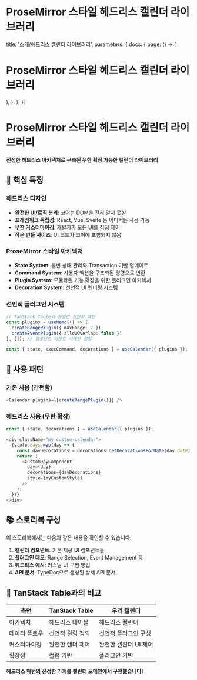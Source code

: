 # ProseMirror 스타일 헤드리스 캘린더 라이브러리

  title: '소개/헤드리스 캘린더 라이브러리',
  parameters: {
    docs: {
      page: () => (
        <div>
          <h1>ProseMirror 스타일 헤드리스 캘린더 라이브러리</h1>
        </div>
      ),
    },
  },
};

# ProseMirror 스타일 헤드리스 캘린더 라이브러리

**진정한 헤드리스 아키텍처로 구축된 무한 확장 가능한 캘린더 라이브러리**

## 🎯 핵심 특징

### 헤드리스 디자인
- **완전한 UI/로직 분리**: 코어는 DOM을 전혀 알지 못함
- **프레임워크 독립성**: React, Vue, Svelte 등 어디서든 사용 가능  
- **무한 커스터마이징**: 개발자가 모든 UI를 직접 제어
- **작은 번들 사이즈**: UI 코드가 코어에 포함되지 않음

### ProseMirror 스타일 아키텍처
- **State System**: 불변 상태 관리와 Transaction 기반 업데이트
- **Command System**: 사용자 액션을 구조화된 명령으로 변환
- **Plugin System**: 모듈화된 기능 확장을 위한 플러그인 아키텍처
- **Decoration System**: 선언적 UI 렌더링 시스템

### 선언적 플러그인 시스템
```typescript
// TanStack Table과 동일한 선언적 패턴
const plugins = useMemo(() => [
  createRangePlugin({ maxRange: 7 }),
  createEventPlugin({ allowOverlap: false })
], []); // 컴포넌트 마운트 시에만 설정

const { state, execCommand, decorations } = useCalendar({ plugins });
```

## 🚀 사용 패턴

### 기본 사용 (간편함)
```typescript
<Calendar plugins={[createRangePlugin()]} />
```

### 헤드리스 사용 (무한 확장)
```typescript
const { state, decorations } = useCalendar({ plugins });

<div className="my-custom-calendar">
  {state.days.map(day => {
    const dayDecorations = decorations.getDecorationsForDate(day.date);
    return (
      <CustomDayComponent 
        day={day} 
        decorations={dayDecorations}
        style={myCustomStyle}
      />
    );
  })}
</div>
```

## 📚 스토리북 구성

이 스토리북에서는 다음과 같은 내용을 확인할 수 있습니다:

1. **캘린더 컴포넌트**: 기본 제공 UI 컴포넌트들
2. **플러그인 데모**: Range Selection, Event Management 등
3. **헤드리스 예시**: 커스텀 UI 구현 방법
4. **API 문서**: TypeDoc으로 생성된 상세 API 문서

## 🔧 TanStack Table과의 비교

| 측면 | TanStack Table | 우리 캘린더 |
|------|----------------|-------------|
| 아키텍처 | 헤드리스 테이블 | 헤드리스 캘린더 |
| 데이터 플로우 | 선언적 컬럼 정의 | 선언적 플러그인 구성 |
| 커스터마이징 | 완전한 렌더 제어 | 완전한 캘린더 UI 제어 |
| 확장성 | 컬럼 기반 | 플러그인 기반 |

**헤드리스 패턴의 진정한 가치를 캘린더 도메인에서 구현했습니다!**